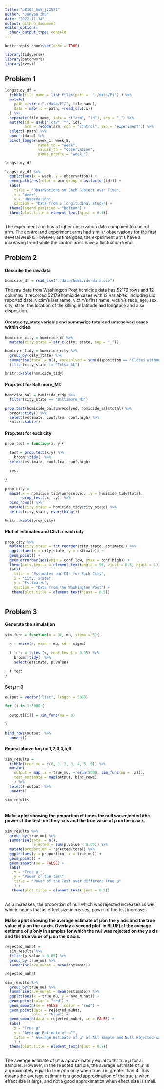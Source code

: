 ```yaml
---
title: "p8105_hw5_jz3571"
author: "Junyan Zhu"
date: "2022-11-14"
output: github_document
editor_options: 
  chunk_output_type: console
---
```


```r
knitr::opts_chunk$set(echo = TRUE)
```

```r
library(tidyverse)
library(patchwork)
library(rvest)
```

## Problem 1

```r
longstudy_df = 
  tibble(file_name = list.files(path =  "./data/P1") ) %>% 
  mutate(
    path = str_c("./data/P1/", file_name),
    data = map(.x = path, ~read_csv(.x))
  ) %>% 
  separate(file_name, into = c("arm", "id"), sep = "_") %>% 
  mutate(id = gsub(".csv", "", id),
         arm = recode(arm, con = "control", exp = 'experiment')) %>% 
  select(-path) %>% 
  unnest(data) %>% 
  pivot_longer(week_1: week_8,
               names_to = "week",
               values_to = "observation",
               names_prefix = "week_")
```

```r
longstudy_df 
```

```r
longstudy_df %>% 
  ggplot(aes(x = week, y = observation)) +
  geom_path(aes(color = arm,group = as.factor(id))) +
  labs(
    title = "Observations on Each Subject over Time",
    x = "Week",
    y = "Observation",
    caption = "Data from a longitudinal study") +
  theme(legend.position = "bottom") +
  theme(plot.title = element_text(hjust = 0.5))
  
```



The experiment arm has a higher observation data compared to control arm. The control and experiment arms had similar observations for the first several weeks. However, as time goes, the experiment arms have a increasing trend while the control arms have a fluctuation trend.


## Problem 2

#### Describe the raw data

```r
homicide_df = read_csv("./data/homicide-data.csv")
```

The raw data from Washington Post homicide data has 52179 rows and 12 columns. It recorded 52179 homicide cases with 12 variables, including uid, reported date, victim's last name, victim's first name, victim's race, age, sex, city, state, the location of the killing in latitude and longitude and also disposition.

#### Create city_state variable and summarize total and unresolved cases within cities

```r
homicide_city = homicide_df %>% 
  mutate(city_state = str_c(city, state, sep = "_"))

homicide_tidy = homicide_city %>% 
  group_by(city_state) %>% 
  summarise(total = n(), unresolved = sum(disposition == "Closed without arrest" | disposition == "Open/No arrest")) %>% 
  filter(city_state != "Tulsa_AL")

knitr::kable(homicide_tidy)

```

#### Prop.test for Baltimore_MD

```r
homicide_bal = homicide_tidy %>% 
  filter(city_state == "Baltimore_MD")

prop.test(homicide_bal$unresolved, homicide_bal$total) %>% 
  broom::tidy() %>% 
  select(estimate, conf.low, conf.high) %>% 
  knitr::kable()
```

#### Prop.test for each city

```r
prop_test = function(x, y){
  
  test = prop.test(x,y) %>% 
    broom::tidy() %>% 
  select(estimate, conf.low, conf.high)
  
  test
  
}

prop_city =
  map2(.x = homicide_tidy$unresolved, .y = homicide_tidy$total,
       ~prop_test(.x, .y)) %>% 
  bind_rows() %>% 
  mutate(city_state = homicide_tidy$city_state) %>% 
  select(city_state, everything())

knitr::kable(prop_city)
```

#### Plot of estimates and CIs for each city

```r
prop_city %>% 
  mutate(city_state = fct_reorder(city_state, estimate)) %>% 
  ggplot(aes(x = city_state, y = estimate)) +
  geom_point() + 
  geom_errorbar(aes(ymin = conf.low, ymax = conf.high)) +
  theme(axis.text.x = element_text(angle = 90, vjust = 0.5, hjust = 1)) +
  labs(
    title = "Estimates and CIs for Each City",
    x = "City, State",
    y = "Estimates",
    caption = "Data from the Washington Post") +
   theme(plot.title = element_text(hjust = 0.5))
  
```


## Problem 3

#### Generate the simulation

```r
sim_func = function(n = 30, mu, sigma = 5){
  
  x = rnorm(n, mean = mu, sd = sigma)
  
  t_test = t.test(x, conf.level = 0.95) %>% 
    broom::tidy() %>% 
    select(estimate, p.value)
  
  t_test
}
```

#### Set $\mu$ = 0

```r
output = vector("list", length = 5000)

for (i in 1:5000){
  
  output[[i]] = sim_func(mu = 0)
  
}

bind_rows(output) %>% 
  unnest()
```

#### Repeat above for $\mu$ = 1,2,3,4,5,6

```r
sim_results =
  tibble(true_mu = c(0, 1, 2, 3, 4, 5, 6)) %>% 
  mutate(
    output = map(.x = true_mu, ~rerun(5000, sim_func(mu = .x))),
    test_estimate = map(output, bind_rows)
    ) %>% 
  select(-output) %>% 
  unnest()

sim_results
  
```

#### Make a plot showing the proportion of times the null was rejected (the power of the test) on the y axis and the true value of μ on the x axis. 

```r
sim_results %>% 
  group_by(true_mu) %>% 
  summarise(total = n(),
            rejected = sum(p.value < 0.05)) %>% 
  mutate(proportion = rejected/total) %>% 
  ggplot(aes(y = proportion, x = true_mu)) +
  geom_point() +
  geom_smooth(se = FALSE) +
  labs(
    x = "True μ ",
    y = "Power of the test",
    title = "Power of the Test over different True μ"
    ) +
   theme(plot.title = element_text(hjust = 0.5))
  
```

As μ increases, the proportion of null which was rejected increases as well, which means that as effect size increases, power of the test increases.


#### Make a plot showing the average estimate of μ̂  on the y axis and the true value of μ on the x axis. Overlay a second plot (in BLUE) of the average estimate of μ̂  only in samples for which the null was rejected on the y axis and the true value of μ on the x axis. 

```r
rejected_muhat = 
  sim_results %>% 
  filter(p.value < 0.05) %>% 
  group_by(true_mu) %>% 
  summarise(ave_muhat = mean(estimate))

rejected_muhat
```

```r
sim_results %>% 
  group_by(true_mu) %>% 
  summarise(ave_muhat = mean(estimate)) %>% 
  ggplot(aes(x = true_mu, y = ave_muhat)) +
  geom_point(color = "red") +
  geom_smooth(se = FALSE , color = "red") +
  geom_point(data = rejected_muhat,
            color = "blue") + 
  geom_smooth(data = rejected_muhat, se = FALSE) +
  labs(
    x = "True μ",
    y = "Average Estimate of μ^",
    title = " Average Estimate of μ^ of All Sample and Null Rejected-sample"
    ) +
  theme(plot.title = element_text(hjust = 0.5))
  
```

The average estimate of μ^ is approximately equal to thr true $\mu$ for all samples. However, in the rejected sample, the average estimate of μ^ is approximately equal to true $/mu$ only when true $\mu$ is greater than 4. This means the average estimate is a good approximation of the true $\mu$ when effect size is large, and not a good approximation when effect size is small.


